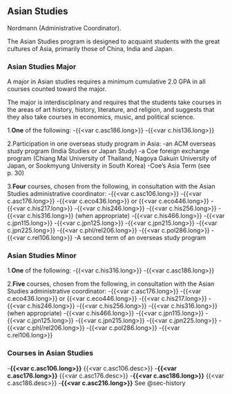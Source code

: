 ## Asian Studies {#sec-asian-studies}

Nordmann (Administrative Coordinator).

The Asian Studies program is designed to acquaint students with the great cultures of Asia, primarily those of China, India and Japan.

### Asian Studies Major

A major in Asian studies requires a minimum cumulative 2.0 GPA in all courses counted toward the major.

The major is interdisciplinary and requires that the students take courses in the areas of art history, history, literature, and religion, and suggests that they also take courses in economics, music, and political science.

1.**One** of the following:
    -{{<var c.asc186.long>}}
    -{{<var c.his136.long>}}

2.Participation in one overseas study program in Asia:
    -an ACM overseas study program (India Studies or Japan Study)
    -a Coe foreign exchange program (Chiang Mai University of Thailand, Nagoya Gakuin University of Japan, or Sookmyung University in South Korea)
    -Coe’s Asia Term (see p. 30)

3.**Four** courses, chosen from the following, in consultation with the Asian Studies administrative coordinator:
    -{{<var c.asc106.long>}}
    -{{<var c.asc176.long>}}
    -{{<var c.eco436.long>}} or {{<var c.eco446.long>}}
    -{{<var c.his217.long>}}
    -{{<var c.his246.long>}}
    -{{<var c.his256.long>}}
    -{{<var c.his316.long>}} (when appropriate)
    -{{<var c.his466.long>}}
    -{{<var c.jpn115.long>}}
    -{{<var c.jpn125.long>}}
    -{{<var c.jpn215.long>}}
    -{{<var c.jpn225.long>}}
    -{{<var c.phl/rel206.long>}}
    -{{<var c.pol286.long>}}
    -{{<var c.rel106.long>}}
    -A second term of an overseas study program

### Asian Studies Minor

1.**One** of the following:
    -{{<var c.his316.long>}}
    -{{<var c.asc186.long>}}

2.**Five** courses, chosen from the following, in consultation with the Asian Studies administrative coordinator:
    -{{<var c.asc176.long>}}
    -{{<var c.eco436.long>}} or {{<var c.eco446.long>}}
    -{{<var c.his217.long>}}
    -{{<var c.his246.long>}}
    -{{<var c.his256.long>}}
    -{{<var c.his316.long>}} (when appropriate)
    -{{<var c.his466.long>}}
    -{{<var c.jpn115.long>}}
    -{{<var c.jpn125.long>}}
    -{{<var c.jpn215.long>}}
    -{{<var c.jpn225.long>}}
    -{{<var c.phl/rel206.long>}}
    -{{<var c.pol286.long>}}
    -{{<var c.rel106.long>}}

### Courses in Asian Studies
-**{{<var c.asc106.long>}}**
{{<var c.asc106.desc>}}
-**{{<var c.asc176.long>}}**
{{<var c.asc176.desc>}}
-**{{<var c.asc186.long>}}**
{{<var c.asc186.desc>}}
-**{{<var c.asc216.long>}}**
See @sec-history

